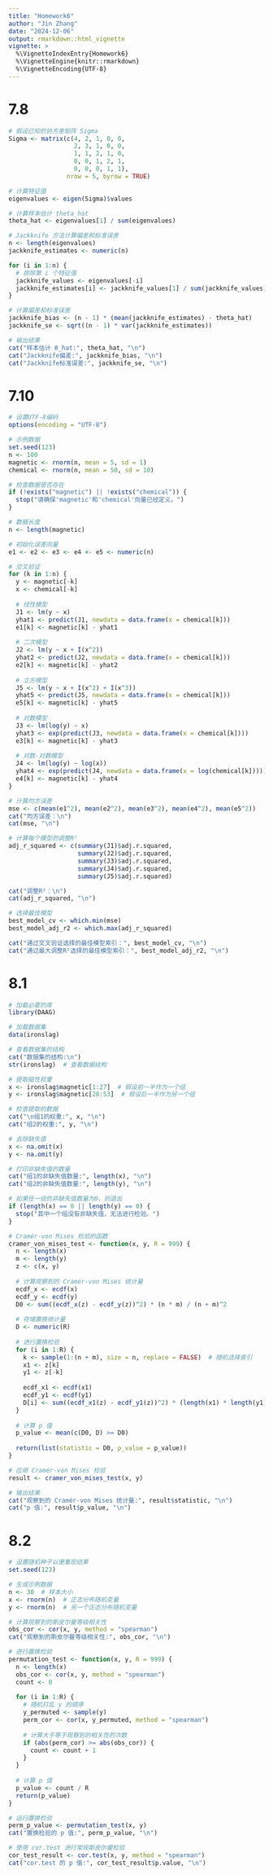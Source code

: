 ```yaml
---
title: "Homework6"
author: "Jin Zhang"
date: "2024-12-06"
output: rmarkdown::html_vignette
vignette: >
  %\VignetteIndexEntry{Homework6}
  %\VignetteEngine{knitr::rmarkdown}
  %\VignetteEncoding{UTF-8}
---
```


# 7.8
```r
# 假设已知的协方差矩阵 Sigma
Sigma <- matrix(c(4, 2, 1, 0, 0,
                  2, 3, 1, 0, 0,
                  1, 1, 2, 1, 0,
                  0, 0, 1, 2, 1,
                  0, 0, 0, 1, 1), 
                nrow = 5, byrow = TRUE)

# 计算特征值
eigenvalues <- eigen(Sigma)$values

# 计算样本估计 theta_hat
theta_hat <- eigenvalues[1] / sum(eigenvalues)

# Jackknife 方法计算偏差和标准误差
n <- length(eigenvalues)
jackknife_estimates <- numeric(n)

for (i in 1:n) {
  # 排除第 i 个特征值
  jackknife_values <- eigenvalues[-i]
  jackknife_estimates[i] <- jackknife_values[1] / sum(jackknife_values)
}

# 计算偏差和标准误差
jackknife_bias <- (n - 1) * (mean(jackknife_estimates) - theta_hat)
jackknife_se <- sqrt((n - 1) * var(jackknife_estimates))

# 输出结果
cat("样本估计 θ_hat:", theta_hat, "\n")
cat("Jackknife偏差:", jackknife_bias, "\n")
cat("Jackknife标准误差:", jackknife_se, "\n")

```


# 7.10
```r
# 设置UTF-8编码
options(encoding = "UTF-8")

# 示例数据
set.seed(123)
n <- 100
magnetic <- rnorm(n, mean = 5, sd = 1)
chemical <- rnorm(n, mean = 50, sd = 10)

# 检查数据是否存在
if (!exists("magnetic") || !exists("chemical")) {
  stop("请确保'magnetic'和'chemical'向量已经定义。")
}

# 数据长度
n <- length(magnetic) 

# 初始化误差向量
e1 <- e2 <- e3 <- e4 <- e5 <- numeric(n) 

# 交叉验证
for (k in 1:n) {
  y <- magnetic[-k]
  x <- chemical[-k]
  
  # 线性模型
  J1 <- lm(y ~ x)
  yhat1 <- predict(J1, newdata = data.frame(x = chemical[k]))
  e1[k] <- magnetic[k] - yhat1
  
  # 二次模型
  J2 <- lm(y ~ x + I(x^2))
  yhat2 <- predict(J2, newdata = data.frame(x = chemical[k]))
  e2[k] <- magnetic[k] - yhat2
  
  # 立方模型
  J5 <- lm(y ~ x + I(x^2) + I(x^3))
  yhat5 <- predict(J5, newdata = data.frame(x = chemical[k]))
  e5[k] <- magnetic[k] - yhat5
  
  # 对数模型
  J3 <- lm(log(y) ~ x)
  yhat3 <- exp(predict(J3, newdata = data.frame(x = chemical[k])))
  e3[k] <- magnetic[k] - yhat3
  
  # 对数-对数模型
  J4 <- lm(log(y) ~ log(x))
  yhat4 <- exp(predict(J4, newdata = data.frame(x = log(chemical[k]))))
  e4[k] <- magnetic[k] - yhat4
}

# 计算均方误差
mse <- c(mean(e1^2), mean(e2^2), mean(e3^2), mean(e4^2), mean(e5^2))
cat("均方误差：\n")
cat(mse, "\n")

# 计算每个模型的调整R²
adj_r_squared <- c(summary(J1)$adj.r.squared,
                   summary(J2)$adj.r.squared,
                   summary(J3)$adj.r.squared,
                   summary(J4)$adj.r.squared,
                   summary(J5)$adj.r.squared)

cat("调整R²：\n")
cat(adj_r_squared, "\n")

# 选择最佳模型
best_model_cv <- which.min(mse)
best_model_adj_r2 <- which.max(adj_r_squared)

cat("通过交叉验证选择的最佳模型索引：", best_model_cv, "\n")
cat("通过最大调整R²选择的最佳模型索引：", best_model_adj_r2, "\n")


```

# 8.1
```r
# 加载必要的库
library(DAAG)

# 加载数据集
data(ironslag)

# 查看数据集的结构
cat("数据集的结构:\n")
str(ironslag)  # 查看数据结构

# 提取磁性权重
x <- ironslag$magnetic[1:27]  # 假设前一半作为一个组
y <- ironslag$magnetic[28:53]  # 假设后一半作为另一个组

# 检查提取的数据
cat("\n组1的权重:", x, "\n")
cat("组2的权重:", y, "\n")

# 去除缺失值
x <- na.omit(x)
y <- na.omit(y)

# 打印非缺失值的数量
cat("组1的非缺失值数量:", length(x), "\n")
cat("组2的非缺失值数量:", length(y), "\n")

# 如果任一组的非缺失值数量为0，则退出
if (length(x) == 0 || length(y) == 0) {
  stop("其中一个组没有非缺失值，无法进行检验。")
}

# Cramér-von Mises 检验的函数
cramer_von_mises_test <- function(x, y, R = 999) {
  n <- length(x)
  m <- length(y)
  z <- c(x, y)
  
  # 计算观察到的 Cramér-von Mises 统计量
  ecdf_x <- ecdf(x)
  ecdf_y <- ecdf(y)
  D0 <- sum((ecdf_x(z) - ecdf_y(z))^2) * (n * m) / (n + m)^2
  
  # 存储置换统计量
  D <- numeric(R)
  
  # 进行置换检验
  for (i in 1:R) {
    k <- sample(1:(n + m), size = n, replace = FALSE)  # 随机选择索引
    x1 <- z[k]
    y1 <- z[-k]
    
    ecdf_x1 <- ecdf(x1)
    ecdf_y1 <- ecdf(y1)
    D[i] <- sum((ecdf_x1(z) - ecdf_y1(z))^2) * (length(x1) * length(y1)) / (length(x1) + length(y1))^2
  }
  
  # 计算 p 值
  p_value <- mean(c(D0, D) >= D0)
  
  return(list(statistic = D0, p_value = p_value))
}

# 应用 Cramér-von Mises 检验
result <- cramer_von_mises_test(x, y)

# 输出结果
cat("观察到的 Cramér-von Mises 统计量:", result$statistic, "\n")
cat("p 值:", result$p_value, "\n")

```

# 8.2
```r
# 设置随机种子以便重现结果
set.seed(123)

# 生成示例数据
n <- 30  # 样本大小
x <- rnorm(n)  # 正态分布随机变量
y <- rnorm(n)  # 另一个正态分布随机变量

# 计算观察到的斯皮尔曼等级相关性
obs_cor <- cor(x, y, method = "spearman")
cat("观察到的斯皮尔曼等级相关性:", obs_cor, "\n")

# 进行置换检验
permutation_test <- function(x, y, R = 999) {
  n <- length(x)
  obs_cor <- cor(x, y, method = "spearman")
  count <- 0
  
  for (i in 1:R) {
    # 随机打乱 y 的顺序
    y_permuted <- sample(y)
    perm_cor <- cor(x, y_permuted, method = "spearman")
    
    # 计算大于等于观察到的相关性的次数
    if (abs(perm_cor) >= abs(obs_cor)) {
      count <- count + 1
    }
  }
  
  # 计算 p 值
  p_value <- count / R
  return(p_value)
}

# 运行置换检验
perm_p_value <- permutation_test(x, y)
cat("置换检验的 p 值:", perm_p_value, "\n")

# 使用 cor.test 进行常规斯皮尔曼检验
cor_test_result <- cor.test(x, y, method = "spearman")
cat("cor.test 的 p 值:", cor_test_result$p.value, "\n")

```
